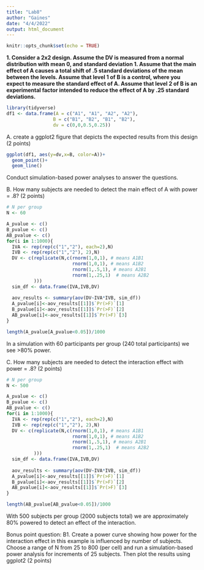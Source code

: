```yaml
---
title: "Lab8"
author: "Gaines"
date: "4/4/2022"
output: html_document
---
```


```r
knitr::opts_chunk$set(echo = TRUE)
```
**1. Consider a 2x2 design. Assume the DV is measured from a normal distribution with mean 0, and standard deviation 1. Assume that the main effect of A causes a total shift of .5 standard deviations of the mean between the levels. Assume that level 1 of B is a control, where you expect to measure the standard effect of A. Assume that level 2 of B is an experimental factor intended to reduce the effect of A by .25 standard deviations.**
```r
library(tidyverse)
df1 <- data.frame(A = c("A1", "A1", "A2", "A2"),
                 B = c("B1", "B2", "B1", "B2"),
                 dv = c(0,0,0.5,0.25))
```

A. create a ggplot2 figure that depicts the expected results from this design (2 points)
```r
ggplot(df1, aes(y=dv,x=B, color=A))+
  geom_point()+
  geom_line()
```

Conduct simulation-based power analyses to answer the questions.

B. How many subjects are needed to detect the main effect of A with power = .8? (2 points)
```r
# N per group
N <- 60

A_pvalue <- c()
B_pvalue <- c()
AB_pvalue <- c()
for(i in 1:1000){
  IVA <- rep(rep(c("1","2"), each=2),N)
  IVB <- rep(rep(c("1","2"), 2),N)
  DV <- c(replicate(N,c(rnorm(1,0,1), # means A1B1
                        rnorm(1,0,1), # means A1B2
                        rnorm(1,.5,1), # means A2B1
                        rnorm(1,.25,1)  # means A2B2
          )))
  sim_df <- data.frame(IVA,IVB,DV)
  
  aov_results <- summary(aov(DV~IVA*IVB, sim_df))
  A_pvalue[i]<-aov_results[[1]]$`Pr(>F)`[1]
  B_pvalue[i]<-aov_results[[1]]$`Pr(>F)`[2]
  AB_pvalue[i]<-aov_results[[1]]$`Pr(>F)`[3]
}

length(A_pvalue[A_pvalue<0.05])/1000
```
In a simulation with 60 participants per group (240 total participants) we see >80% power.

C. How many subjects are needed to detect the interaction effect with power = .8? (2 points)
```r
# N per group
N <- 500

A_pvalue <- c()
B_pvalue <- c()
AB_pvalue <- c()
for(i in 1:1000){
  IVA <- rep(rep(c("1","2"), each=2),N)
  IVB <- rep(rep(c("1","2"), 2),N)
  DV <- c(replicate(N,c(rnorm(1,0,1), # means A1B1
                        rnorm(1,0,1), # means A1B2
                        rnorm(1,.5,1), # means A2B1
                        rnorm(1,.25,1)  # means A2B2
          )))
  sim_df <- data.frame(IVA,IVB,DV)
  
  aov_results <- summary(aov(DV~IVA*IVB, sim_df))
  A_pvalue[i]<-aov_results[[1]]$`Pr(>F)`[1]
  B_pvalue[i]<-aov_results[[1]]$`Pr(>F)`[2]
  AB_pvalue[i]<-aov_results[[1]]$`Pr(>F)`[3]
}

length(AB_pvalue[AB_pvalue<0.05])/1000
```
With 500 subjects per group (2000 subjects total) we are approximately 80% powered to detect an effect of the interaction.

Bonus point question:
B1. Create a power curve showing how power for the interaction effect in this example is influenced by number of subjects. Choose a range of N from 25 to 800 (per cell) and run a simulation-based power analysis for increments of 25 subjects. Then plot the results using ggplot2 (2 points)
